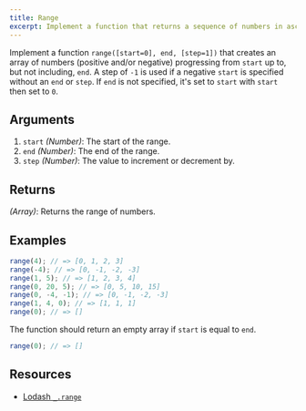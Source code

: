 ```yaml
---
title: Range
excerpt: Implement a function that returns a sequence of numbers in ascending order
---
```


Implement a function `range([start=0], end, [step=1])` that creates an array of numbers (positive and/or negative) progressing from `start` up to, but not including, `end`. A step of `-1` is used if a negative `start` is specified without an `end` or `step`. If `end` is not specified, it's set to `start` with `start` then set to `0`.

## Arguments

1. `start` _(Number)_: The start of the range.
1. `end` _(Number)_: The end of the range.
1. `step` _(Number)_: The value to increment or decrement by.

## Returns

_(Array)_: Returns the range of numbers.

## Examples

```js
range(4); // => [0, 1, 2, 3]
range(-4); // => [0, -1, -2, -3]
range(1, 5); // => [1, 2, 3, 4]
range(0, 20, 5); // => [0, 5, 10, 15]
range(0, -4, -1); // => [0, -1, -2, -3]
range(1, 4, 0); // => [1, 1, 1]
range(0); // => []
```

The function should return an empty array if `start` is equal to `end`.

```js
range(0); // => []
```

## Resources

- [Lodash `_.range`](https://lodash.com/docs/#range)

